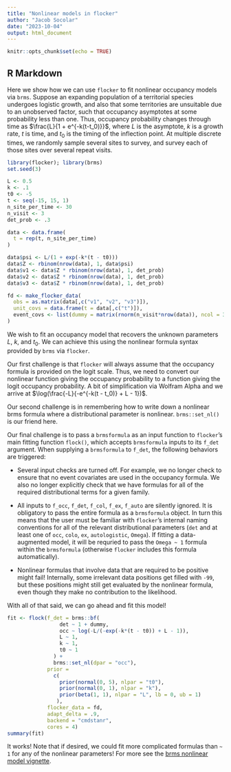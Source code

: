 ```yaml
---
title: "Nonlinear models in flocker"
author: "Jacob Socolar"
date: "2023-10-04"
output: html_document
---
```


```r
knitr::opts_chunk$set(echo = TRUE)
```

## R Markdown

Here we show how we can use `flocker` to fit nonlinear occupancy models via `brms`. Suppose an expanding population of a territorial species undergoes logistic growth, and also that some territories are unsuitable due to an unobserved factor, such that occupancy asymptotes at some probability less than one. Thus, occupancy probability changes through time as $\frac{L}{1 + e^{-k(t-t_0)}}$, where $L$ is the asymptote, $k$ is a growth rate, $t$ is time, and $t_0$ is the timing of the inflection point. At multiple discrete times, we randomly sample several sites to survey, and survey each of those sites over several repeat visits.

```r
library(flocker); library(brms)
set.seed(3)

L <- 0.5
k <- .1
t0 <- -5
t <- seq(-15, 15, 1)
n_site_per_time <- 30
n_visit <- 3
det_prob <- .3

data <- data.frame(
  t = rep(t, n_site_per_time)
)

data$psi <- L/(1 + exp(-k*(t - t0)))
data$Z <- rbinom(nrow(data), 1, data$psi)
data$v1 <- data$Z * rbinom(nrow(data), 1, det_prob)
data$v2 <- data$Z * rbinom(nrow(data), 1, det_prob)
data$v3 <- data$Z * rbinom(nrow(data), 1, det_prob)

fd <- make_flocker_data(
  obs = as.matrix(data[,c("v1", "v2", "v3")]),
  unit_covs = data.frame(t = data[,c("t")]),
  event_covs <- list(dummy = matrix(rnorm(n_visit*nrow(data)), ncol = 3))
)

```

We wish to fit an occupancy model that recovers the unknown parameters $L$, $k$, and $t_0$. We can achieve this using the nonlinear formula syntax provided by `brms` via `flocker`. 

Our first challenge is that `flocker` will always assume that the occupancy formula is provided on the logit scale. Thus, we need to convert our nonlinear function giving the occupancy probability to a function giving the logit occupancy probability. A bit of simplification via Wolfram Alpha and we arrive at $\log(\frac{-L}{-e^{-k(t - t_0)} + L - 1})$.

Our second challenge is in remembering how to write down a nonlinear brms formula where a distributional parameter is nonlinear. `brms::set_nl()` is our friend here.

Our final challenge is to pass a `brmsformula` as an input function to `flocker`'s main fitting function `flock()`, which accepts `brmsformula` inputs to its `f_det` argument. When supplying a `brmsformula` to `f_det`, the following behaviors are triggered:

* Several input checks are turned off.  For example, we no longer check to ensure that no event covariates are used in the occupancy formula.  We also no longer explicitly check that we have formulas for all of the required distributional terms for a given family.

* All inputs to `f_occ`, `f_det`, `f_col`, `f_ex`, `f_auto` are silently ignored. It is obligatory to pass the entire formula as a `brmsformula` object. In turn this means that the user must be familiar with `flocker`'s internal naming conventions for all of the relevant distributional parameters (`det` and at least one of `occ`, `colo`, `ex`, `autologistic`, `Omega`). If fitting a data-augmented model, it will be requried to pass the `Omega ~ 1` formula within the `brmsformula` (otherwise `flocker` includes this formula automatically).

* Nonlinear formulas that involve data that are required to be positive might fail! Internally, some irrelevant data positions get filled with `-99`, but these positions might still get evaluated by the nonlinear formula, even though they make no contribution to the likelihood.

With all of that said, we can go ahead and fit this model!

```r
fit <- flock(f_det = brms::bf(
                 det ~ 1 + dummy,
                 occ ~ log(-L/(-exp(-k*(t - t0)) + L - 1)),
                 L ~ 1,
                 k ~ 1,
                 t0 ~ 1
               ) +
               brms::set_nl(dpar = "occ"),
             prior = 
               c(
                 prior(normal(0, 5), nlpar = "t0"),
                 prior(normal(0, 1), nlpar = "k"), 
                 prior(beta(1, 1), nlpar = "L", lb = 0, ub = 1)
                ),
             flocker_data = fd, 
             adapt_delta = .9,
             backend = "cmdstanr", 
             cores = 4)
summary(fit)

```

It works! Note that if desired, we could fit more complicated formulas than `~ 1` for any of the nonlinear parameters! For more see the [brms nonlinear model vignette](https://cran.r-project.org/web/packages/brms/vignettes/brms_nonlinear.html).


